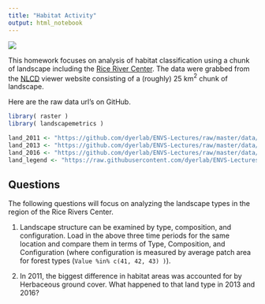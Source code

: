 ```yaml
---
title: "Habitat Activity"
output: html_notebook
---
```



![](https://live.staticflickr.com/65535/51022899516_0dfd2340a2_k_d.jpg)


This homework focuses on analysis of habitat classification using a chunk of landscape including the [Rice River Center](https://ricerivers.vcu.edu).  The data were grabbed from the [NLCD](https://nlcd.gov) viewer website consisting of a (roughly) 25 km$^2$ chunk of landscape.

Here are the raw data url's on GitHub.

```r
library( raster )
library( landscapemetrics )

land_2011 <- "https://github.com/dyerlab/ENVS-Lectures/raw/master/data/NLCD_2011_Land_Cover_L48_20190424_qn2B1f8ganicJNKnJN0e.tiff"
land_2013 <- "https://github.com/dyerlab/ENVS-Lectures/raw/master/data/NLCD_2013_Land_Cover_L48_20190424_qn2B1f8ganicJNKnJN0e.tiff"
land_2016 <- "https://github.com/dyerlab/ENVS-Lectures/raw/master/data/NLCD_2016_Land_Cover_L48_20190424_qn2B1f8ganicJNKnJN0e.tiff"
land_legend <- "https://raw.githubusercontent.com/dyerlab/ENVS-Lectures/master/data/NLCD_landcover_legend_2018_12_17_qn2B1f8ganicJNKnJN0e.csv"

```



## Questions

The following questions will focus on analyzing the landscape types in the region of the Rice Rivers Center.

1. Landscape structure can be examined by type, composition, and configuration.  Load in the above three time periods for the same location and compare them in terms of Type, Composition, and Configuration (where configuration is measured by average patch area for forest types (`Value %in% c(41, 42, 43) )`).


2. In 2011, the biggest difference in habitat areas was accounted for by Herbaceous ground cover.  What happened to that land type in 2013 and 2016?
